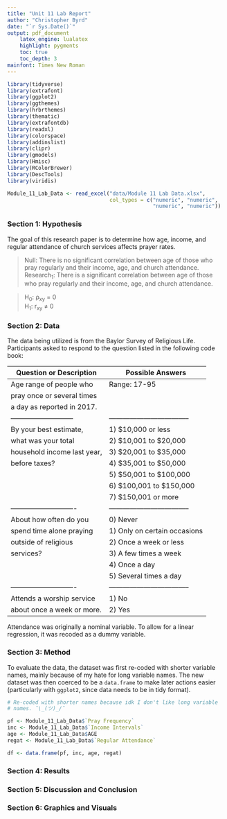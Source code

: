 ```yaml
---
title: "Unit 11 Lab Report"
author: "Christopher Byrd"
date: "`r Sys.Date()`"
output: pdf_document
    latex_engine: lualatex
    highlight: pygments
    toc: true
    toc_depth: 3
mainfont: Times New Roman
---
```


```r
library(tidyverse)
library(extrafont)
library(ggplot2)
library(ggthemes)
library(hrbrthemes)
library(thematic)
library(extrafontdb)
library(readxl)
library(colorspace)
library(addinslist)
library(clipr)
library(gmodels)
library(Hmisc)
library(RColorBrewer)
library(DescTools)
library(viridis)

Module_11_Lab_Data <- read_excel("data/Module 11 Lab Data.xlsx", 
                                 col_types = c("numeric", "numeric",
                                               "numeric", "numeric"))
```

### Section 1: Hypothesis

The goal of this research paper is to determine how age, income, and 
regular attendance of church services affects prayer rates.

> Null: There is no significant correlation between age of those who
> pray regularly and their income, age, and church attendance.\
> Research~1~: There is a significant correlation between age of those 
> who pray regularly and their income, age, and church attendance.

> H~0~: ρ~xy~ = 0\
> H~1~: r~xy~ ≠ 0

\newpage
### Section 2: Data

The data being utilized is from the Baylor Survey of Religious Life.
Participants asked to respond to the question listed in the following 
code book:

| Question or Description    |        Possible Answers           |
|----------------------------|-----------------------------------|
| Age range of people who    | Range: 17-95                      |
| pray once or several times |                                   |
| a day as reported in 2017. |                                   |
|--------------------------- |-----------------------------------|
| By your best estimate,     | 1) $10,000 or less                |
| what was your total        | 2) $10,001 to $20,000             |
| household income last year,| 3) $20,001 to $35,000             |
| before taxes?              | 4) $35,001 to $50,000             |
|                            | 5) $50,001 to $100,000            |
|                            | 6) $100,001 to $150,000           |
|                            | 7) $150,001 or more               |
|----------------------------|-----------------------------------|
| About how often do you     | 0) Never                          |
| spend time alone praying   | 1) Only on certain occasions      |
| outside of religious       | 2) Once a week or less            |
| services?                  | 3) A few times a week             |
|                            | 4) Once a day                     |
|                            | 5) Several times a day            |
|----------------------------|-----------------------------------|
| Attends a worship service  | 1) No                             |
| about once a week or more. | 2) Yes                            |

Attendance was originally a nominal variable. To allow for a linear 
regression, it was recoded as a dummy variable.

### Section 3: Method

To evaluate the data, the dataset was first re-coded with shorter 
variable names, mainly because of my hate for long variable names. The
new dataset was then coerced to be a `data.frame` to make later
actions easier (particularly with `ggplot2`, since data needs to be in 
tidy format).

```r
# Re-coded with shorter names because idk I don't like long variable
# names. ¯\_(ツ)_/¯

pf <- Module_11_Lab_Data$`Pray Frequency`
inc <- Module_11_Lab_Data$`Income Intervals`
age <- Module_11_Lab_Data$AGE
regat <- Module_11_Lab_Data$`Regular Attendance`

df <- data.frame(pf, inc, age, regat)
```

### Section 4: Results



### Section 5: Discussion and Conclusion



### Section 6: Graphics and Visuals

```r
```

\begin{center}
Figure 3: Matrix chart. \(r^2\) of age and income interval.
\end{center}